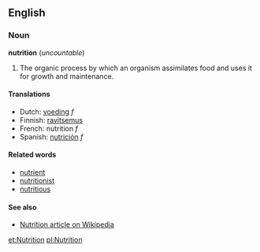 ==English==
===Noun===
'''nutrition''' (''uncountable'')

# The organic process by which an organism assimilates food and uses it for growth and maintenance.

====Translations====
*Dutch: [[voeding]] ''f''
*Finnish: [[ravitsemus]]
*French: nutrition ''f''
*Spanish: [[nutrición]] ''f''

====Related words====
*[[nutrient]]
*[[nutritionist]]
*[[nutritious]]

====See also====
* [[w:Nutrition|Nutrition article on Wikipedia]]

[[et:Nutrition]]
[[pl:Nutrition]]
